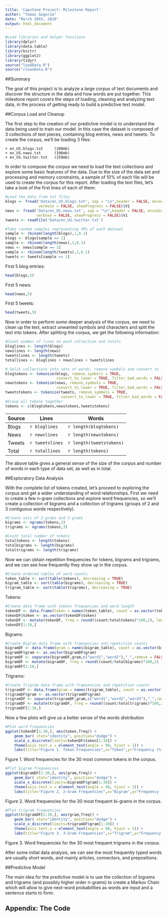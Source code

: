 ```yaml
---
title: 'Capstone Project: Milestone Report'
author: "Tomas Gogorza"
date: "March 20th, 2016"
output: html_document
---
```


```r
#Load libraries and helper functions
library(dplyr)
library(data.table)
library(knitr)
library(ggplot2)
library(tidyr)
source("loadData.R")
source("cleanData.R")
```

##Summary

The goal of this project is to analyze a large corpus of text documents and discover the structure in the data and how words are put together. This milestone report covers the steps of loading, cleaning and analyzing text data, in the process of getting ready to build a predictive text model. 

##Corpus Load and Cleanup

The first step to the creation of our predictive model is to understand the data being used to train our model. In this case the dataset is composed of 3 collections of text pieces, containing blog entries, news and tweets. To create the corpus, we'll be loading 3 files:

    + en_US.blogs.txt     (200mb)
    + en_US.news.txt      (196mb)
    + en_US.twitter.txt   (159mb)
    
In order to compose the corpus we need to load the text collections and explore some basic features of the data. Due to the size of the data set and processing and memory constraints, a sample of 10% of each file will be used to create the corpus for this report. After loading the text files, let's take a look of the first lines of each of them:

```r

#Load the data from txt files
blogs <- fread('Data/en_US.blogs.txt', sep = "\n",header = FALSE, encoding = "UTF-8",
               verbose = FALSE, showProgress = FALSE)$V1
news <- fread('Data/en_US.news.txt', sep = "\n",header = FALSE, encoding = "UTF-8", 
              verbose = FALSE, showProgress = FALSE)$V1
tweets <- readFile('Data/en_US.twitter.txt')

#Take random samples representing 30% of each dataset 
sample <- rbinom(length(blogs),1,0.1)
blogs <- blogs[sample == 1]
sample <- rbinom(length(news),1,0.1)
news <- news[sample == 1]
sample <- rbinom(length(tweets),1,0.1)
tweets <- tweets[sample == 1]
```

First 5 blog entries:
```r

head(blogs,5)
```

First 5 news:
```r
head(news,5)
```

First 5 tweets:
```r
head(tweets,5)
```

Now in order to perform some deeper analysis of the corpus, we need to clean up the text, extract unwanted symbols and characters and split the text into tokens. After splitting the corpus, we get the following information:

```r

#Count number of lines on each collection and totals
bloglines <- length(blogs)
newslines <- length(news)
tweetslines <- length(tweets)
totallines <- bloglines + newslines + tweetslines

# Split collections into sets of words, remove symbols and convert to lower case
blogtokens <- tokenize(blogs, remove_symbols = TRUE, 
                       convert_to_lower = TRUE, filter_bad_words = FALSE)
newstokens <- tokenize(news, remove_symbols = TRUE, 
                       convert_to_lower = TRUE, filter_bad_words = FALSE)
tweetstokens <- tokenize(tweets, remove_symbols = TRUE, 
                         convert_to_lower = TRUE, filter_bad_words = FALSE)
#Group all tokens together
tokens <- c(blogtokens,newstokens,tweetstokens)
```


Source  |   Lines           |   Words
--------|-------------------|--------
Blogs   | `r bloglines`     |   `r length(blogtokens)`
News    | `r newslines`     |   `r length(newstokens)`
Tweets  | `r tweetslines`   |   `r length(tweetstokens)`
Total   | `r totallines`    |   `r length(tokens)`

The above table gives a general sense of the size of the corpus and number of words in each type of data set, as well as in total.

##Exploratory Data Analysis

With the complete list of tokens created, let's proceed to exploring the corpus and get a wider understanding of word relationships.
First we need to create a few n-gram collections and explore word frequencies, so we'll create a collection of bigrams and a collection of trigrams (groups of 2 and 3 contiguous words respectively).

```r

#Create sets of 2-grams and 3-grams
bigrams <- ngrams(tokens,2)
trigrams <- ngrams(tokens,3)

#Count total number of tokens
totaltokens <- length(tokens)
totalbigrams <- length(bigrams)
totaltrigrams <- length(trigrams)
```

Now we can obtain repetition frequencies for tokens, bigrams and trigrams, and we can see how frequently they show up in the corpus.

```r

#Create ordered tables of word counts
token_table <- sort(table(tokens), decreasing = TRUE)
bigram_table <- sort(table(bigrams), decreasing = TRUE)
trigram_table <- sort(table(trigrams), decreasing = TRUE)
```

Tokens:
```r

#Create data frame with tokens frequencies and word length
tokenDF <- data.frame(token = names(token_table), count = as.vector(token_table))
tokenDF$token <- as.vector(tokenDF$token)
tokenDF <- mutate(tokenDF, freq = round((count/totaltokens)*100,2), length = nchar(token))
tokenDF[1:10,]
```

Bigrams:
```r

#Create Bigram data frame with frqeuencies and repetition counts
bigramDF <- data.frame(gram = names(bigram_table), count = as.vector(bigram_table))
bigramDF$gram <- as.vector(bigramDF$gram)
bigramDF <- separate(bigramDF,gram,c("word1","word2"),"_",remove = FALSE)
bigramDF <- mutate(bigramDF, freq = round((count/totalbigrams)*100,2) )
bigramDF[1:10,]
```

Trigrams:
```r

#Create Trigram data frame with frqeuencies and repetition counts
trigramDF <- data.frame(gram = names(trigram_table), count = as.vector(trigram_table))
trigramDF$gram <- as.vector(trigramDF$gram)
trigramDF <- separate(trigramDF,gram,c("word1","word2","word3"),"_",remove = FALSE)
trigramDF <- mutate(trigramDF, freq = round((count/totaltrigrams)*100,2))
trigramDF[1:10,]
```

Now a few plots will give us a better sense of the words distribution

```r

#Plot word frequencies
ggplot(tokenDF[1:30,], aes(token,freq)) + 
    geom_bar( stat="identity", position="dodge") + 
    scale_x_discrete(limits=tokenDF$token[1:30]) +
    theme(axis.text.x = element_text(angle = 90, hjust = 1)) +
    labs(title="Figure 1. Token Frequencies",x="Token",y="Frequency (%)")
```

Figure 1. Word frequencies for the 30 most common tokens in the corpus.

```r

#Plot bigram frequencies
ggplot(bigramDF[1:30,], aes(gram,freq)) + 
    geom_bar( stat="identity", position="dodge") + 
    scale_x_discrete(limits=bigramDF$gram[1:30]) + 
    theme(axis.text.x = element_text(angle = 90, hjust = 1)) +
    labs(title="Figure 2. 2-Gram Frequencies",x="Bigram",y="Frequency (%)")
```

Figure 2. Word frequencies for the 30 most frequent bi-grams in the corpus.

```r

#Plot trigram frequencies
ggplot(trigramDF[1:30,], aes(gram,freq)) + 
    geom_bar( stat="identity", position="dodge") + 
    scale_x_discrete(limits=trigramDF$gram[1:30]) + 
    theme(axis.text.x = element_text(angle = 90, hjust = 1)) + 
    labs(title="Figure 3. 3-Gram Frequencies",x="Trigram",y="Frequency (%)")
```

Figure 3. Word frequencies for the 30 most frequent trigrams in the corpus.

After some initial data analysis, we can see the most frequently typed words are usually short words, and mainly articles, connectors, and prepositions.  

##Predictive Model

The main idea for the predictive model is to use the collection of bigrams and trigrams (and possibly higher order n-grams) to create a Markov Chain which will allow to give next-word probabilities as words are input and a sentence starts to form.

\newpage

## Appendix: The Code
```r
```